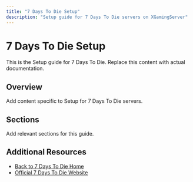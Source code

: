 ```yaml
---
title: "7 Days To Die Setup"
description: "Setup guide for 7 Days To Die servers on XGamingServer"
---
```


# 7 Days To Die Setup

This is the Setup guide for 7 Days To Die. Replace this content with actual documentation.

## Overview

Add content specific to Setup for 7 Days To Die servers.

## Sections

Add relevant sections for this guide.

## Additional Resources

- [Back to 7 Days To Die Home](./index)
- [Official 7 Days To Die Website](https://example.com)
